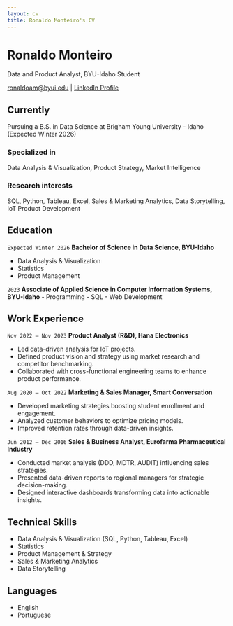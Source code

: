 ```yaml
---
layout: cv
title: Ronaldo Monteiro's CV
---
```


# Ronaldo Monteiro
Data and Product Analyst, BYU-Idaho Student

<div id="webaddress">
<a href="mailto:ronaldoam@byui.edu">ronaldoam@byui.edu</a>
| <a href="https://www.linkedin.com/in/ronaldoam">LinkedIn Profile</a>
</div>


## Currently

Pursuing a B.S. in Data Science at Brigham Young University - Idaho (Expected Winter 2026)

### Specialized in

Data Analysis & Visualization, Product Strategy, Market Intelligence

### Research interests

SQL, Python, Tableau, Excel, Sales & Marketing Analytics, Data Storytelling, IoT Product Development


## Education

`Expected Winter 2026`
__Bachelor of Science in Data Science, BYU-Idaho__

- Data Analysis & Visualization
- Statistics
- Product Management

`2023`
__Associate of Applied Science in Computer Information Systems, BYU-Idaho__
- Programming
- SQL
- Web Development

## Work Experience

`Nov 2022 – Nov 2023`
__Product Analyst (R&D), Hana Electronics__

- Led data-driven analysis for IoT projects.
- Defined product vision and strategy using market research and competitor benchmarking.
- Collaborated with cross-functional engineering teams to enhance product performance.

`Aug 2020 – Oct 2022`
__Marketing & Sales Manager, Smart Conversation__

- Developed marketing strategies boosting student enrollment and engagement.
- Analyzed customer behaviors to optimize pricing models.
- Improved retention rates through data-driven insights.

`Jun 2012 – Dec 2016`
__Sales & Business Analyst, Eurofarma Pharmaceutical Industry__

- Conducted market analysis (DDD, MDTR, AUDIT) influencing sales strategies.
- Presented data-driven reports to regional managers for strategic decision-making.
- Designed interactive dashboards transforming data into actionable insights.


## Technical Skills

- Data Analysis & Visualization (SQL, Python, Tableau, Excel)
- Statistics
- Product Management & Strategy
- Sales & Marketing Analytics
- Data Storytelling


## Languages

- English
- Portuguese


<!-- Footer

Last updated: April 2025
-->